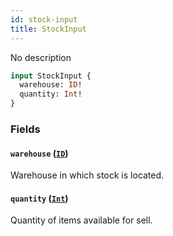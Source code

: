 ```yaml
---
id: stock-input
title: StockInput
---
```


No description

```graphql
input StockInput {
  warehouse: ID!
  quantity: Int!
}
```

### Fields

#### `warehouse` ([`ID`](../../../developer/api-reference/scalars/id))

Warehouse in which stock is located.

#### `quantity` ([`Int`](../../../developer/api-reference/scalars/int))

Quantity of items available for sell.
